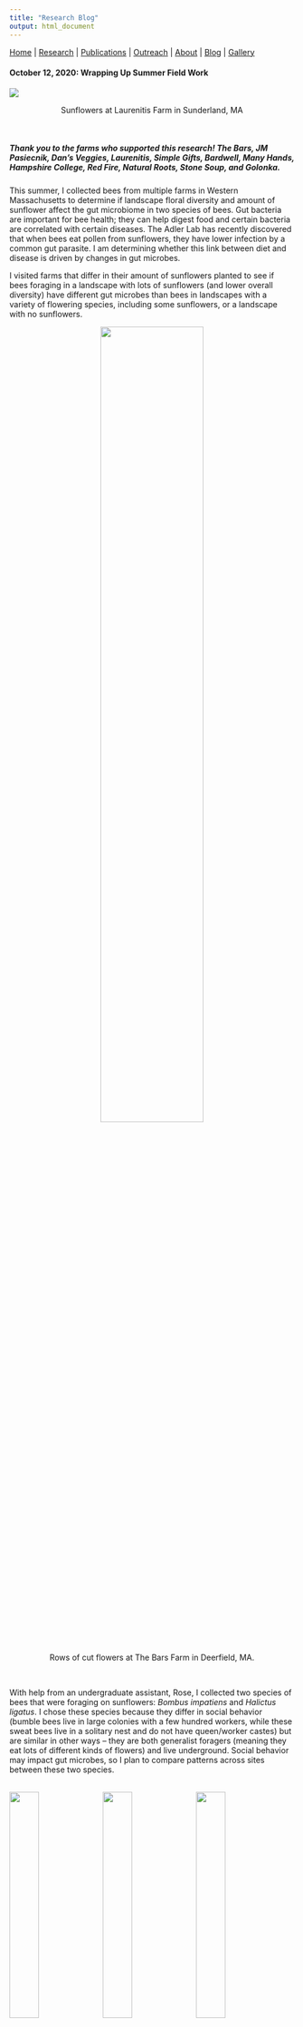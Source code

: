 ```yaml
---
title: "Research Blog"
output: html_document
---
```


[Home](index.html)  |  [Research](research.html)  |  [Publications](pubs.html)  |  [Outreach](outreach.html)  |  [About](about.html) | [Blog](blog.html) | [Gallery](gallery.html)

#### October 12, 2020: Wrapping Up Summer Field Work 

<img src="images/IMG_1656.JPG"> 

<center> Sunflowers at Laurenitis Farm in Sunderland, MA </center>
<br/> 

##### Thank you to the farms who supported this research! The Bars, JM Pasiecnik, Dan's Veggies, Laurenitis, Simple Gifts, Bardwell, Many Hands, Hampshire College, Red Fire, Natural Roots, Stone Soup, and Golonka. 

This summer, I collected bees from multiple farms in Western Massachusetts to determine if landscape floral diversity and amount of sunflower affect the gut microbiome in two species of bees. Gut bacteria are important for bee health; they can help digest food and certain bacteria are correlated with certain diseases. The Adler Lab has recently discovered that when bees eat pollen from sunflowers, they have lower infection by a common gut parasite. I am determining whether this link between diet and disease is driven by changes in gut microbes.

I visited farms that differ in their amount of sunflowers planted to see if bees foraging in a landscape with lots of sunflowers (and lower overall diversity) have different gut microbes than bees in landscapes with a variety of flowering species, including some sunflowers, or a landscape with no sunflowers. 

<center> <img src="images/IMG_12890.JPG" width="60%"> </center>

<center> Rows of cut flowers at The Bars Farm in Deerfield, MA. </center>
<br/> 

With help from an undergraduate assistant, Rose, I collected two species of bees that were foraging on sunflowers: *Bombus impatiens* and *Halictus ligatus*. I chose these species because they differ in social behavior (bumble bees live in large colonies with a few hundred workers, while these sweat bees live in a solitary nest and do not have queen/worker castes) but are similar in other ways – they are both generalist foragers (meaning they eat lots of different kinds of flowers) and live underground. Social behavior may impact gut microbes, so I plan to compare patterns across sites between these two species.  
<br/>

<img src="images/IMG_0811.JPG" width="32%">
<img src="images/IMG_1390.JPG" width="32%">
<img src="images/IMG_0643.JPG" width="32%">

<center> From left to right: Two *H. ligatus* in ethanol, a *Bombus* queen foraging on a cosmos bloom, and a *H. ligatus* foraging on a sunflower. </center>
<br/> 

Now that I’ve wrapped up my collections, I am processing the samples. My first step is to determine what types of pollen are on each bee, to see if the bee’s diet reflects the diversity of the landscape it was caught on. In other words – if there are lots of plants available to eat, do the bees actually have a more diverse diet? I hope that the types of pollen on their bodies will estimate the food they are eating (although this is not perfect because some bees might visit some flowers just for nectar without getting any pollen on them). Later, I will sequence the DNA inside the bee gut to determine which bacterial species are present, and see how that correlates with pollen species and diversity. For this, I have help from two undergraduates: Elisa, who is helping me make the slides, and Cristina, who is helping me quantify the different species of pollen found on each bee. 

<center> <img src="images/IMG_2125.JPG" width="50%"> </center>

<center> Some sunflower pollen that was removed from a bee and then placed under the microscope (400x magnification). </center>
<br/> 

##### Thanks for checking in. I hope to have another update on the project in a few weeks! -Alison 
